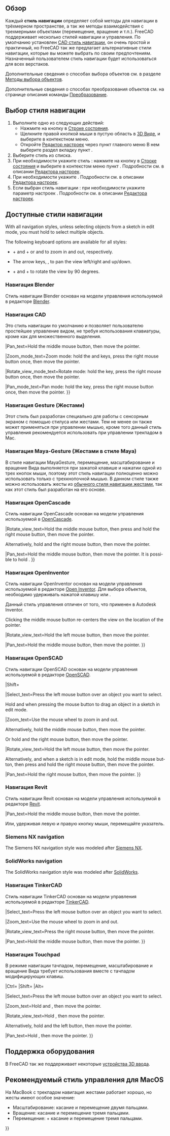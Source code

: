 <languages/>

{{Docnav/ru
|[[Getting started/ru|Начало работы]]
|[[Selection_methods/ru|Методы выделения]]
}}

{{TOCright}}

<span id="Overview"></span>
== Обзор ==

Каждый '''стиль навигации''' определяет собой методы для навигации в трёхмерном пространстве, а так же методы взаимодействия с трехмерными объектами (перемещение, вращение и т.п.). FreeCAD поддерживает несколько стилей навигации и управления. По умолчанию установлен [[#Навигация_CAD|CAD стиль навигации]], он очень простой и практичный, но FreeCAD так же предлагает альтернативные стили навигации, которые вы можете выбрать по своим предпочтениям. Назначенный пользователем стиль навигации будет использоваться для всех верстаков.

Дополнительные сведения о способах выбора объектов см. в разделе [[Selection_methods/ru|Методы выбора объектов]].

Дополнительные сведения о способах преобразования объектов см. на странице описания команды [[Std_TransformManip/ru|Преобразование]].

<span id="Selecting_a_navigation_style"></span>
== Выбор стиля навигации ==

# Выполните одно из следующих действий:
#* Нажмите на кнопку {{Button|[[File:NavigationCAD_dark.svg|16px]]}} в [[Status_bar/ru|Строке состояния]].
#* Щелкните правой кнопкой мыши в пустую область в [[3D_view/ru|3D Виде]], и выберите {{MenuCommand|Стили навигации}} в контекстном меню.
#* Откройте [[Preferences_Editor/ru#Navigation|Редактор настроек]] через пункт главного меню {{MenuCommand|Редактировать → Настройки...}} В нем выберите раздел {{MenuCommand|Отображение →}} вкладку {{MenuCommand|Навигация →}} пункт {{MenuCommand|Трехмерная навигация}}.
# Выберите стиль из списка.
# При необходимости укажите стиль {{MenuCommand|Ващения}}: нажмите на кнопку {{Button|[[File:NavigationCAD_dark.svg|16px]]}} в [[Status_bar/ru|Строке состояния]] и выберите в контекстом меню пункт {{MenuCommand|Настройки → Вращение}}. Подробности см. в описании [[Preferences_Editor/ru#Navigation|Редактора настроек]].
# При необходимости укажите {{MenuCommand|Режим вращения}}. Подробности см. в описании [[Preferences_Editor#Navigation|Редактора настроек]].
# Если выбран стиль навигации {{MenuCommand|CAD}}: при необходимости укажите параметр настроек {{MenuCommand|Включить анимацию}}. Подробности см. в описании [[Preferences_Editor#Navigation|Редактора настроек]].

<span id="Available_navigation_styles"></span>
== Доступные стили навигации ==

<div lang="en" dir="ltr" class="mw-content-ltr">
With all navigation styles, unless selecting objects from a sketch in edit mode, you must hold {{KEY|Ctrl}} to select multiple objects.
</div>

<div lang="en" dir="ltr" class="mw-content-ltr">
The following keyboard options are available for all styles:
</div>

<div lang="en" dir="ltr" class="mw-content-ltr">
* {{KEY|Ctrl}} + {{ASCII|43}} and {{KEY|Ctrl}} + {{ASCII|22}} or {{KEY|PgUp}} and {{KEY|PgDn}} to zoom in and out, respectively.
* The arrow keys, {{ASCII|17}}{{ASCII|16}}{{ASCII|30}}{{ASCII|31}}, to pan the view left/right and up/down.
* {{KEY|Shift}} + {{ASCII|17}} and {{KEY|Shift}} + {{ASCII|16}} to rotate the view by 90 degrees.
</div>

<span id="Blender_navigation"></span>
=== Навигация Blender ===

Стиль навигации Blender основан на модели управления используемой в редакторе [https://www.blender.org Blender].

<div class="mw-translate-fuzzy">
{{Blender Navigation
|Select_name=Выбор
|Pan_name=Перемещение
|Zoom_name=Масштабирование
|Rotate_view_name=Вращение
|Shift={{KEY|Shift}}
|Select_text=Нажмите левую кнопку мыши над объектом, который хотите выбрать. 
|Pan_text=Удерживайте {{KEY|Shift}} и среднюю кнопку мыши для перемещения объекта.
</div>

<div lang="en" dir="ltr" class="mw-content-ltr">
|Shift={{KEY|Shift}}
</div>

<div lang="en" dir="ltr" class="mw-content-ltr">
|Select_text=Press the left mouse button over an object you want to select.
</div>

<div lang="en" dir="ltr" class="mw-content-ltr">
|Zoom_text=Use the mouse wheel to zoom in and out.
</div>

<div lang="en" dir="ltr" class="mw-content-ltr">
Clicking the middle mouse button re-centers the view on the location of the pointer.
</div>

<div lang="en" dir="ltr" class="mw-content-ltr">
|Rotate_view_text=Hold the middle mouse button, then move the pointer.
</div>

<div lang="en" dir="ltr" class="mw-content-ltr">
|Pan_text=Hold {{KEY|Shift}} and the middle mouse button, then move the pointer.
</div>

<div lang="en" dir="ltr" class="mw-content-ltr">
Alternatively, hold both left and right mouse buttons, and then move the pointer.
}}
</div>

<span id="CAD_navigation"></span>
=== Навигация CAD ===

Это стиль навигации по умолчанию и позволяет пользователю простейшее управление видом, не требуя использования клавиатуры, кроме как для множественного выделения.

<div class="mw-translate-fuzzy">
{{CAD Navigation
|Select_name=Выбор
|Pan_name=Перемещение
|Zoom_name=Масштабирование
|Rotate_view_name=Вращение<br>обычное
|Rotate_view_alt_name=Вращение<br>альтернативным методом
|Ctrl={{KEY|Ctrl}}
|Shift={{KEY|Shift}}
|Select_text=Нажмите левую кнопку мыши над объектом, который вы хотите выбрать.
</div>

<div lang="en" dir="ltr" class="mw-content-ltr">
|Ctrl={{KEY|Ctrl}}
|Shift={{KEY|Shift}}
</div>

<div lang="en" dir="ltr" class="mw-content-ltr">
|Select_text=Press the left mouse button over an object you want to select.
</div>

<div lang="en" dir="ltr" class="mw-content-ltr">
|Zoom_text=Use the mouse wheel to zoom in and out.
</div>

<div lang="en" dir="ltr" class="mw-content-ltr">
Clicking the middle mouse button re-centers the view on the location of the pointer.
</div>

<div lang="en" dir="ltr" class="mw-content-ltr">
|Rotate_view_text=Hold the middle mouse button, then press and hold the left mouse button, then move the pointer.
</div>

Если кнопки будут отпущены до того, как вы остановите движение мыши, Вид продолжит вращение, в случае если включен [[Spinning/ru|поворотный просмотр объекта]].

<div lang="en" dir="ltr" class="mw-content-ltr">
|Rotate_view_alt_text=Hold the middle mouse button, then press and hold the right mouse button, then move the pointer.
</div>

При этом методе средняя кнопка мыши может быть отпущена после того как правая кнопка осталась нажатой.

<div class="mw-translate-fuzzy">
Пользователи, использующие мышь правой рукой могут счесть этот метод проще исходного.
}}
</div>

<div lang="en" dir="ltr" class="mw-content-ltr">
|Pan_text=Hold the middle mouse button, then move the pointer.
</div>

<div lang="en" dir="ltr" class="mw-content-ltr">
|Zoom_mode_text=Zoom mode: hold the {{KEY|Ctrl}} and {{KEY|Shift}} keys, press the right mouse button once, then move the pointer.
</div>

<div lang="en" dir="ltr" class="mw-content-ltr">
|Rotate_view_mode_text=Rotate mode: hold the {{KEY|Shift}} key, press the right mouse button once, then move the pointer.
</div>

<div lang="en" dir="ltr" class="mw-content-ltr">
|Pan_mode_text=Pan mode: hold the {{KEY|Ctrl}} key, press the right mouse button once, then move the pointer.
}}
</div>

<span id="Gesture_navigation"></span>
=== Навигация Gesture (Жестами) ===

Этот стиль был разработан специально для работы с сенсорным экраном с помощью стилуса или жестами. Тем не менее он также может применяться при управлении мышью, кроме того данный стиль управления рекомендуется использовать при управлении трекпадом в Mac.

<div class="mw-translate-fuzzy">
{{Gesture Navigation
|Select_name=Выбор
|Pan_name=Перемещение
|Zoom_name=Масштабирование
|Rotate_view_name=Вращение
|Tilt_view_name=Наклонить вид
|Select_text=Нажмите левую кнопку мыши над объектом, который хотите выбрать.
|Select_gesture_text=Коснитесь пальцем экрана для выбора.
|Pan_text=Удерживайте правую кнопку мыши и перемещайте указатель.
|Pan_gesture_text=Коснитесь экрана двумя пальцами и перемещайте их в нужном направлении.
</div>

<div lang="en" dir="ltr" class="mw-content-ltr">
|Select_text=Press the left mouse button over an object you want to select.
</div>

<div lang="en" dir="ltr" class="mw-content-ltr">
|Zoom_text=Use the mouse wheel to zoom in and out.
</div>

<div class="mw-translate-fuzzy">
Чтобы установить точку фокуса камеры для вращения, кликните новую точку средней кнопкой мыши. Взамен, нацельте указатель в новую точку и нажмите кнопку {{KEY|H}} на клавиатуре.
|Rotate_view_gesture_text=Потяните одним пальцем для вращения.
</div>

<div lang="en" dir="ltr" class="mw-content-ltr">
|Rotate_view_text=Hold the left mouse button, then move the pointer.
In [[Sketcher Workbench|Sketcher]] and other edit modes, this behavior is disabled. Hold {{KEY|Alt}} when pressing the mouse button to enter rotation mode.
</div>

<div lang="en" dir="ltr" class="mw-content-ltr">
|Pan_text=Hold the right mouse button, then move the pointer.
</div>

<div lang="en" dir="ltr" class="mw-content-ltr">
|Tilt_view_text=Hold both left and right mouse buttons, then move the pointer sideways.
</div>

<div lang="en" dir="ltr" class="mw-content-ltr">
|Select_gesture_text=Tap to select.
</div>

<div lang="en" dir="ltr" class="mw-content-ltr">
|Zoom_gesture_text=Drag two fingers (pinch) closer or farther apart.
</div>

<div lang="en" dir="ltr" class="mw-content-ltr">
|Rotate_view_gesture_text=Drag with one finger to rotate.
</div>

<div class="mw-translate-fuzzy">
Удерживайте вдобавок {{KEY|Alt}} в режиме [[Sketcher Workbench/ru|Sketcher]].
|Tilt_view_text=Удерживайте левую и правую кнопку мыши и тяните указатель в сторону.
|Tilt_view_gesture_text=Вращайте воображаемую линию между двумя точками касания.
</div>

<div lang="en" dir="ltr" class="mw-content-ltr">
|Pan_gesture_text=Drag with two fingers.
</div>

<div class="mw-translate-fuzzy">
Или, коснитесь экрана одним пальцем, удерживайте его некоторое время, а потом перемещайте в нужном направлении. Это равносильно перемещению с помощью правой кнопки мыши.
|Zoom_text=Используйте колёсико мыши для масштабирования.
|Zoom_gesture_text=Сдвиньте пальцы для масштабирования (т.е. потяните два пальца к/от друг друга).
|Rotate_view_text=Удерживайте левую кнопку мыши и тяните указатель.
В режиме [[Sketcher Workbench/ru|Sketcher]] и некоторых других это действие заблокировано. Удерживайте {{KEY|Alt}} при нажатии кнопки мыши для перехода в режим вращения.
</div>

<div lang="en" dir="ltr" class="mw-content-ltr">
|Tilt_view_gesture_text=Rotate the imaginary line formed by two touch points.
</div>

<div class="mw-translate-fuzzy">
Начиная с версии v0.18 этот метод по умолчанию отключён. Для разрешения {{MenuCommand|Правка → Настройки → Отображение}}, и снимите метку "Отключить жест наклона для сенсорного экрана".
}}
</div>

<span id="Maya-Gesture_navigation"></span>
=== Навигация Maya-Gesture (Жестами в стиле Maya) ===

В стиле навигации MayaGesture, перемещение, масштабирование и вращение Вида выполняется при зажатой клавише {{KEY|ALT}} и нажатии одной из трех кнопок мыши, поэтому этот стиль навигации полноценно можно использовать только с трехкнопочной мышью. В данном стиле также можно использовать жесты из [[Mouse Model#Gesture Navigation/ru|обычного стиля навигации жестами]], так как этот стиль был разработан на его основе.

<div class="mw-translate-fuzzy">
{{MayaGesture Navigation
|Select_name=Выбор
|Pan_name=Перемещение
|Zoom_name=Масштабирование
|Rotate_view_name=Вращение
|Alt={{KEY|Alt}}
|Select_text=Нажмите левую кнопку мыши над объектом который вы хотите выбрать.
|Pan_text=Удерживая клавишу {{KEY|Alt}} и среднюю кнопку мыши, перемещайте указатель.
|Zoom_text=Удерживая клавишу {{KEY|Alt}} и правую кнопку мыши, перемещайте указатель.
</div>

<div lang="en" dir="ltr" class="mw-content-ltr">
|Alt={{KEY|Alt}}
</div>

<div lang="en" dir="ltr" class="mw-content-ltr">
|Select_text=Press the left mouse button over an object you want to select.
</div>

<div lang="en" dir="ltr" class="mw-content-ltr">
|Zoom_text=Use the mouse wheel to zoom in and out.
</div>

<div lang="en" dir="ltr" class="mw-content-ltr">
Alternatively, hold {{KEY|Alt}} and the right mouse button, then move the pointer.
</div>

<div lang="en" dir="ltr" class="mw-content-ltr">
Clicking the middle mouse button re-centers the view on the location of the pointer. Alternatively, aim the pointer and press {{KEY|H}} on the keyboard.
</div>

<div lang="en" dir="ltr" class="mw-content-ltr">
|Rotate_view_text=Hold {{KEY|Alt}} and the left mouse button, then move the pointer.
</div>

<div lang="en" dir="ltr" class="mw-content-ltr">
|Pan_text=Hold {{KEY|Alt}} and the middle mouse button, then move the pointer.
</div>

<div lang="en" dir="ltr" class="mw-content-ltr">
|Tilt_view_text=Hold {{KEY|Alt}} and both left and right mouse buttons, and then move the pointer sideways.
}}
</div>

<span id="OpenCascade_navigation"></span>
=== Навигация OpenCascade ===

Стиль навигации OpenCascade основан на модели управления используемой в  [https://www.opencascade.com/ OpenCascade].

<div class="mw-translate-fuzzy">
{{OpenCascade Navigation
|Select_name=Выбор
|Pan_name=Перемещение
|Zoom_name=Масштабирование
|Rotate_view_name=Вращение
|Ctrl={{KEY|Ctrl}}
|Select_text=Нажмите левую кнопку мыши над объектом, который хотите выбрать. 
|Pan_text=Удерживая среднюю кнопку мыши, перемещайте указатель.
|Zoom_text=Используйте колёсико мыши для приближения и отдаления.
</div>

<div lang="en" dir="ltr" class="mw-content-ltr">
|Ctrl={{KEY|Ctrl}}
</div>

<div lang="en" dir="ltr" class="mw-content-ltr">
|Select_text=Press the left mouse button over an object you want to select.
</div>

<div lang="en" dir="ltr" class="mw-content-ltr">
|Zoom_text=Use the mouse wheel to zoom in and out.
</div>

<div class="mw-translate-fuzzy">
Или, удерживая {{KEY|Ctrl}} и левую кнопку мыши, перемещайте указатель.
|Rotate_view_text=Удерживая {{KEY|Ctrl}} и правую кнопку мыши, перемещайте указатель.
}}
</div>

<div lang="en" dir="ltr" class="mw-content-ltr">
|Rotate_view_text=Hold the middle mouse button, then press and hold the right mouse button, then move the pointer.
</div>

<div lang="en" dir="ltr" class="mw-content-ltr">
Alternatively, hold {{KEY|Ctrl}} and the right mouse button, then move the pointer.
</div>

<div lang="en" dir="ltr" class="mw-content-ltr">
|Pan_text=Hold the middle mouse button, then move the pointer. It is possible to hold {{KEY|Ctrl}}.
}}
</div>

<span id="OpenInventor_navigation"></span>
=== Навигация OpenInventor  ===

<div class="mw-translate-fuzzy">
Стиль навигации OpenInventor основан на модели управления используемой в  редакторе [http://en.wikipedia.org/wiki/Open_Inventor Open Inventor]. Для выбора объектов, необходимо удерживать нажатой клавишу {{KEY|Shift}} или {{KEY|Ctrl}}.
</div>

Данный стиль управления отличен от того, что применен в Autodesk Inventor.

<div class="mw-translate-fuzzy">
{{OpenInventor Navigation
|Select_name=Выбор
|Pan_name=Перемещение
|Zoom_name=Масштабирование
|Rotate_view_name=Вращение
|Shift={{KEY|Shift}}
|Select_text=Удерживая {{KEY|Shift}}, нажмите левую кнопку мыши над объектом, который хотите выбрать.
</div>

<div lang="en" dir="ltr" class="mw-content-ltr">
|Shift={{KEY|Shift}}
</div>

<div lang="en" dir="ltr" class="mw-content-ltr">
|Select_text=Hold {{KEY|Shift}}, then press the left mouse button over an object you want to select.
</div>

<div class="mw-translate-fuzzy">
Вместо этого удерживайте нажатой клавишу {{KEY|Ctrl}}, чтобы выбрать несколько объектов.
|Pan_text=Удерживая среднюю кнопку мыши, перемещайте указатель.
|Zoom_text=Используем колёсико мыши для приближения и отдаления.
</div>

<div lang="en" dir="ltr" class="mw-content-ltr">
|Zoom_text=Use the mouse wheel to zoom in and out.
</div>

<div class="mw-translate-fuzzy">
Или, зажмите и удерживайте среднюю и левую кнопку мыши, затем перемещайте указатель. 
|Rotate_view_text=Удерживая левую кнопку мыши, перемещайте указатель.
}}
</div>

<div lang="en" dir="ltr" class="mw-content-ltr">
Clicking the middle mouse button re-centers the view on the location of the pointer.
</div>

<div lang="en" dir="ltr" class="mw-content-ltr">
|Rotate_view_text=Hold the left mouse button, then move the pointer.
</div>

<div lang="en" dir="ltr" class="mw-content-ltr">
|Pan_text=Hold the middle mouse button, then move the pointer.
}}
</div>

<span id="OpenSCAD_navigation"></span>
=== Навигация OpenSCAD ===

Стиль навигации OpenSCAD основан на модели управления используемой в редакторе [https://openscad.org/ OpenSCAD].

<div class="mw-translate-fuzzy">
{{OpenSCAD_Navigation
|Select_name=Выбор
|Pan_name=Перемещение
|Zoom_name=Масштабирование
|Rotate_view_name=Вращение
|Shift={{KEY|Shift}}
|Select_text=Нажмите левую кнопку мыши над объектом, который хотите выбрать. 
|Pan_text=Удерживайте правую кнопку мыши и перемещайте указатель. 
|Zoom_text=Удерживая среднюю кнопку мыши, перемещайте указатель. 
Или, удерживая {{KEY|Shift}} и правую кнопку мыши, перемещайте указатель. 
|Rotate_view_text=Удерживайте левую кнопку мыши и перемещайте указатель.
}}
</div>

<div lang="en" dir="ltr" class="mw-content-ltr">
|Shift={{KEY|Shift}}
</div>

<div lang="en" dir="ltr" class="mw-content-ltr">
|Select_text=Press the left mouse button over an object you want to select.
</div>

<div lang="en" dir="ltr" class="mw-content-ltr">
{{VersionMinus|0.21}} Hold {{KEY|Ctrl}} and {{KEY|Shift}} when pressing the mouse button to drag an object in a sketch in edit mode.
</div>

<div lang="en" dir="ltr" class="mw-content-ltr">
|Zoom_text=Use the mouse wheel to zoom in and out.
</div>

<div lang="en" dir="ltr" class="mw-content-ltr">
Alternatively, hold the middle mouse button, then move the pointer.
</div>

<div lang="en" dir="ltr" class="mw-content-ltr">
Or hold {{KEY|Shift}} and the right mouse button, then move the pointer.
</div>

<div lang="en" dir="ltr" class="mw-content-ltr">
|Rotate_view_text=Hold the left mouse button, then move the pointer.
</div>

<div lang="en" dir="ltr" class="mw-content-ltr">
Alternatively, and when a sketch is in edit mode, hold the middle mouse button, then press and hold the right mouse button, then move the pointer.
</div>

<div lang="en" dir="ltr" class="mw-content-ltr">
|Pan_text=Hold the right mouse button, then move the pointer.
}}
</div>

<span id="Revit_navigation"></span>
=== Навигация Revit ===

Стиль навигации Revit основан на модели управления используемой в редакторе [https://en.wikipedia.org/wiki/Autodesk_Revit Revit].

<div class="mw-translate-fuzzy">
{{Revit Navigation
|Select_name=Выбор
|Pan_name=Перемещение
|Zoom_name=Масштабирование
|Rotate_view_name=Вращение
|Shift={{KEY|Shift}}
|Select_text=Нажмите левую кнопку мыши над объектом, который хотите выбрать. 
|Pan_text=Удерживая среднюю кнопку мыши, перемещайте указатель.
</div>

<div lang="en" dir="ltr" class="mw-content-ltr">
|Shift={{KEY|Shift}}
</div>

<div lang="en" dir="ltr" class="mw-content-ltr">
|Select_text=Press the left mouse button over an object you want to select.
</div>

<div class="mw-translate-fuzzy">
|Zoom_text=Используйте для приближения и отдаления колёсико мыши.
|Rotate_view_text=Удерживая {{KEY|Shift}} и среднюю кнопку мыши, перемещайте указатель.
</div>

<div lang="en" dir="ltr" class="mw-content-ltr">
Clicking the middle mouse button re-centers the view on the location of the pointer.
</div>

<div lang="en" dir="ltr" class="mw-content-ltr">
|Rotate_view_text=Hold {{KEY|Shift}} and the middle mouse button, then move the pointer.
</div>

<div class="mw-translate-fuzzy">
Или, удерживая среднюю кнопку мыши, нажмите и удерживайте правую кнопку, затем перемещайте указатель.
}}
</div>

<div lang="en" dir="ltr" class="mw-content-ltr">
|Pan_text=Hold the middle mouse button, then move the pointer.
</div>

<div class="mw-translate-fuzzy">
Или, удерживая левую и правую кнопку мыши, перемещайте указатель.
</div>

<div lang="en" dir="ltr" class="mw-content-ltr">
=== Siemens NX navigation ===
</div>

<div lang="en" dir="ltr" class="mw-content-ltr">
{{Version|1.1}}
</div>

<div lang="en" dir="ltr" class="mw-content-ltr">
The Siemens NX navigation style was modeled after [https://en.wikipedia.org/wiki/Siemens_NX Siemens NX].
</div>

<div lang="en" dir="ltr" class="mw-content-ltr">
{{SiemensNX_Navigation
|Select_name=Select
|Zoom_name=Zoom
|Rotate_view_name=Rotate view
|Pan_name=Pan
</div>

<div lang="en" dir="ltr" class="mw-content-ltr">
|Shift={{KEY|Shift}}
</div>

<div lang="en" dir="ltr" class="mw-content-ltr">
|Select_text=Press the left mouse button over an object you want to select.
</div>

<div lang="en" dir="ltr" class="mw-content-ltr">
|Zoom_text=Use the mouse wheel to zoom in and out.
</div>

<div lang="en" dir="ltr" class="mw-content-ltr">
Alternatively, hold the middle mouse button, then press and hold the left mouse button, then move the pointer.
</div>

<div lang="en" dir="ltr" class="mw-content-ltr">
Clicking the middle mouse button re-centers the view on the location of the pointer.
</div>

<div lang="en" dir="ltr" class="mw-content-ltr">
|Rotate_view_text=Hold the middle mouse button, then move the pointer.
</div>

<div lang="en" dir="ltr" class="mw-content-ltr">
|Pan_text=Hold {{KEY|Shift}} and the middle mouse button, then move the pointer.
</div>

<div lang="en" dir="ltr" class="mw-content-ltr">
Alternatively, hold the middle mouse button, then press and hold the right mouse button, then move the pointer.
}}
</div>

<div lang="en" dir="ltr" class="mw-content-ltr">
=== SolidWorks navigation ===
</div>

<div lang="en" dir="ltr" class="mw-content-ltr">
{{Version|1.1}}
</div>

<div lang="en" dir="ltr" class="mw-content-ltr">
The SolidWorks navigation style was modeled after [https://en.wikipedia.org/wiki/SolidWorks SolidWorks].
</div>

<div lang="en" dir="ltr" class="mw-content-ltr">
{{SolidWorks_Navigation
|Select_name=Select
|Zoom_name=Zoom
|Rotate_view_name=Rotate view
|Pan_name=Pan
</div>

<div lang="en" dir="ltr" class="mw-content-ltr">
|Ctrl={{KEY|Ctrl}}
|Shift={{KEY|Shift}}
</div>

<div lang="en" dir="ltr" class="mw-content-ltr">
|Select_text=Press the left mouse button over an object you want to select.
</div>

<div lang="en" dir="ltr" class="mw-content-ltr">
|Zoom_text=Use the mouse wheel to zoom in and out.
</div>

<div lang="en" dir="ltr" class="mw-content-ltr">
Alternatively, hold {{KEY|Shift}} and the middle mouse button, then move the pointer.
</div>

<div lang="en" dir="ltr" class="mw-content-ltr">
Clicking the middle mouse button re-centers the view on the location of the pointer.
</div>

<div lang="en" dir="ltr" class="mw-content-ltr">
|Rotate_view_text=Hold the middle mouse button, then move the pointer.
</div>

<div lang="en" dir="ltr" class="mw-content-ltr">
|Pan_text=Hold {{KEY|Ctrl}} and the middle mouse button, then move the pointer.
}}
</div>

<span id="TinkerCAD_navigation"></span>
=== Навигация TinkerCAD ===

Стиль навигации TinkerCAD основан на модели управления используемой в редакторе [https://en.wikipedia.org/wiki/Tinkercad TinkerCAD].

<div class="mw-translate-fuzzy">
{{TinkerCAD Navigation
|Select_name=Выбор
|Pan_name=Перемещение
|Zoom_name=Масштабирование
|Rotate_view_name=Вращение
|Select_text=Нажмите левую кнопку мыши над объектом, который хотите выбрать. 
|Pan_text=Удерживая среднюю кнопку мыши, перемещайте указатель.
|Zoom_text=Используйте колёсико мыши для приближения и отдаления.
|Rotate_view_text=Удерживая правую кнопку мыши, перемещайте указатель. 
}}
</div>

<div lang="en" dir="ltr" class="mw-content-ltr">
|Select_text=Press the left mouse button over an object you want to select.
</div>

<div lang="en" dir="ltr" class="mw-content-ltr">
|Zoom_text=Use the mouse wheel to zoom in and out.
</div>

<div lang="en" dir="ltr" class="mw-content-ltr">
|Rotate_view_text=Press the right mouse button, then move the pointer.
</div>

<div lang="en" dir="ltr" class="mw-content-ltr">
|Pan_text=Hold the middle mouse button, then move the pointer.
}}
</div>

<span id="Touchpad_navigation"></span>
=== Навигация Touchpad ===

<div class="mw-translate-fuzzy">
В режиме навигации тачпадом, перемещение, масштабирование и вращение Вида требует использования вместе с тачпадом модифицирующих клавиш.
</div>

<div class="mw-translate-fuzzy">
{{Touchpad Navigation
|Select_name=Выбор
|Pan_name=Перемещение
|Zoom_name=Масштабирование
|Rotate_view_name=Вращение
|Ctrl={{KEY|Ctrl}}
|Shift={{KEY|Shift}}
|Alt={{KEY|Alt}}
|PageUp={{KEY|PageUp}}
|PageDown={{KEY|PageDown}}
|Select_text=Нажмите левую кнопку над объектом, который хотите выбрать.
|Pan_text=Удерживайте {{KEY|Shift}} и двигайте объект.
|Zoom_text=Используйте {{KEY|PageUp}} и {{KEY|PageDown}} для приближения или отдаления.
|Zoom_alt_text=Или, зажмите {{KEY|Ctrl}} + {{KEY|Shift}} и нажмите левую кнопку мыши, после чего перемещайте указатель.
|Rotate_view_text=Удерживайте клавишу {{KEY|Alt}} и перемещайте указатель.
|Rotate_view_alt_text=Или, удерживайте клавиши {{KEY|Shift}} стрелку влево, после чего перемещайте указатель.
}}
</div>

<div lang="en" dir="ltr" class="mw-content-ltr">
|Ctrl={{KEY|Ctrl}}
|Shift={{KEY|Shift}}
|Alt={{KEY|Alt}}
</div>

<div lang="en" dir="ltr" class="mw-content-ltr">
|Select_text=Press the left mouse button over an object you want to select.
</div>

<div lang="en" dir="ltr" class="mw-content-ltr">
|Zoom_text=Hold {{KEY|Ctrl}} and {{KEY|Shift}}, then move the pointer.
</div>

<div lang="en" dir="ltr" class="mw-content-ltr">
|Rotate_view_text=Hold {{KEY|Alt}}, then move the pointer.
</div>

<div lang="en" dir="ltr" class="mw-content-ltr">
Alternatively, hold {{KEY|Shift}} and the left button, then move the pointer.
</div>

<div lang="en" dir="ltr" class="mw-content-ltr">
|Pan_text=Hold {{KEY|Shift}}, then move the pointer.
}}
</div>

<span id="Hardware_support"></span>
== Поддержка оборудования ==

В FreeCAD так же поддерживает некоторые [[3D_input_devices/ru|устройства 3D ввода]].

<span id="Recommended_navigation_for_macOS"></span>
== Рекомендуемый стиль управления для MacOS ==

На MacBook с трекпадом навигация жестами работает хорошо, но жесты имеют особое значение:
* Масштабирование: касание и перемещение двумя пальцами.
* Вращение: касание и перемещение тремя пальцами.
* Перемещение: {{KEY|Ctrl}} + касание и перемещение тремя пальцами.


{{Docnav/ru
|[[Getting started/ru|Начало работы]]
|[[Selection_methods/ru|Методы выделения]]
}}

{{Userdocnavi{{#translation:}}}}